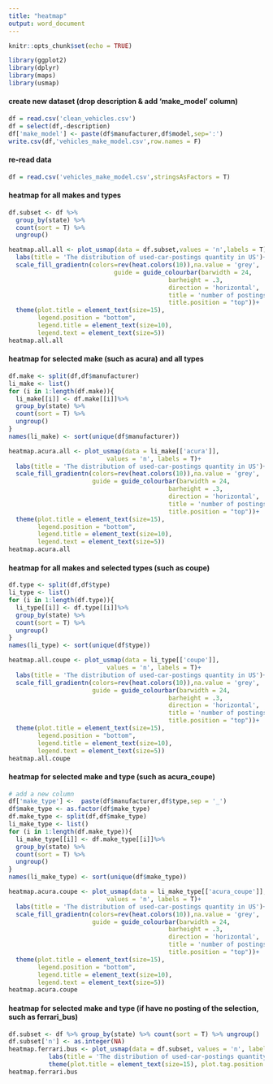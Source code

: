 ```yaml
---
title: "heatmap"
output: word_document
---
```


```r
knitr::opts_chunk$set(echo = TRUE)
```



```r
library(ggplot2)
library(dplyr)
library(maps)
library(usmap)
```

#### create new dataset (drop description & add 'make_model' column)

```r
df = read.csv('clean_vehicles.csv')
df = select(df,-description)
df['make_model'] <- paste(df$manufacturer,df$model,sep=':')
write.csv(df,'vehicles_make_model.csv',row.names = F)

```

#### re-read data

```r
df = read.csv('vehicles_make_model.csv',stringsAsFactors = T)
```

#### heatmap for all makes and types

```r
df.subset <- df %>% 
  group_by(state) %>% 
  count(sort = T) %>% 
  ungroup()

```

```r
heatmap.all.all <- plot_usmap(data = df.subset,values = 'n',labels = T)+
  labs(title = 'The distribution of used-car-postings quantity in US')+
  scale_fill_gradientn(colors=rev(heat.colors(10)),na.value = 'grey',
                             guide = guide_colourbar(barwidth = 24, 
                                            barheight = .3,
                                            direction = 'horizontal',
                                            title = 'number of postings',
                                            title.position = "top"))+
  theme(plot.title = element_text(size=15), 
        legend.position = "bottom",
        legend.title = element_text(size=10), 
        legend.text = element_text(size=5))
heatmap.all.all
```

#### heatmap for selected make (such as acura) and all types

```r
df.make <- split(df,df$manufacturer)
li_make <- list()
for (i in 1:length(df.make)){
  li_make[[i]] <- df.make[[i]]%>% 
  group_by(state) %>% 
  count(sort = T) %>% 
  ungroup()
}
names(li_make) <- sort(unique(df$manufacturer))

```

```r
heatmap.acura.all <- plot_usmap(data = li_make[['acura']], 
                           values = 'n', labels = T)+
  labs(title = 'The distribution of used-car-postings quantity in US')+
  scale_fill_gradientn(colors=rev(heat.colors(10)),na.value = 'grey',
                       guide = guide_colourbar(barwidth = 24, 
                                            barheight = .3,
                                            direction = 'horizontal',
                                            title = 'number of postings',
                                            title.position = "top"))+
  theme(plot.title = element_text(size=15), 
        legend.position = "bottom",
        legend.title = element_text(size=10), 
        legend.text = element_text(size=5))
heatmap.acura.all

```

#### heatmap for all makes and selected types (such as coupe) 

```r
df.type <- split(df,df$type)
li_type <- list()
for (i in 1:length(df.type)){
  li_type[[i]] <- df.type[[i]]%>% 
  group_by(state) %>% 
  count(sort = T) %>% 
  ungroup()
}
names(li_type) <- sort(unique(df$type))

```

```r
heatmap.all.coupe <- plot_usmap(data = li_type[['coupe']], 
                           values = 'n', labels = T)+
  labs(title = 'The distribution of used-car-postings quantity in US')+
  scale_fill_gradientn(colors=rev(heat.colors(10)),na.value = 'grey',
                       guide = guide_colourbar(barwidth = 24, 
                                            barheight = .3,
                                            direction = 'horizontal',
                                            title = 'number of postings',
                                            title.position = "top"))+
  theme(plot.title = element_text(size=15), 
        legend.position = "bottom",
        legend.title = element_text(size=10), 
        legend.text = element_text(size=5))
heatmap.all.coupe

```

#### heatmap for selected make and type (such as acura_coupe)

```r
# add a new column
df['make_type'] <-  paste(df$manufacturer,df$type,sep = '_')
df$make_type <- as.factor(df$make_type)
df.make_type <- split(df,df$make_type)
li_make_type <- list()
for (i in 1:length(df.make_type)){
  li_make_type[[i]] <- df.make_type[[i]]%>% 
  group_by(state) %>% 
  count(sort = T) %>% 
  ungroup()
}
names(li_make_type) <- sort(unique(df$make_type))

```

```r
heatmap.acura.coupe <- plot_usmap(data = li_make_type[['acura_coupe']],
                           values = 'n', labels = T)+
  labs(title = 'The distribution of used-car-postings quantity in US')+
  scale_fill_gradientn(colors=rev(heat.colors(10)),na.value = 'grey',
                       guide = guide_colourbar(barwidth = 24, 
                                            barheight = .3,
                                            direction = 'horizontal',
                                            title = 'number of postings',
                                            title.position = "top"))+
  theme(plot.title = element_text(size=15), 
        legend.position = "bottom",
        legend.title = element_text(size=10), 
        legend.text = element_text(size=5))
heatmap.acura.coupe

```

#### heatmap for selected make and type (if have no posting of the selection, such as ferrari_bus)

```r

df.subset <- df %>% group_by(state) %>% count(sort = T) %>% ungroup()
df.subset['n'] <- as.integer(NA)
heatmap.ferrari.bus <- plot_usmap(data = df.subset, values = 'n', labels = T)+
           labs(title = 'The distribution of used-car-postings quantity in US',tag = "There is no posting of this manufacturer and type you selected ")+scale_fill_gradientn(colors=rev(heat.colors(10)),na.value = 'grey')+
           theme(plot.title = element_text(size=15), plot.tag.position = 'bottom')
heatmap.ferrari.bus

```

